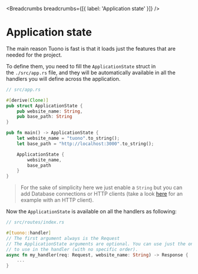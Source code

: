 
<MetaTags
  title="Tuono - Application state"
  canonical="https://tuono.dev/documentation/application-state"
  description="Learn how to add features to your Tuono application"
/>


<Breadcrumbs breadcrumbs={[{ label: 'Application state' }]} />

# Application state

The main reason Tuono is fast is that it loads just the features that are needed for the project.

To define them, you need to fill the `ApplicationState` struct in the `./src/app.rs` file, and
they will be automatically available in all the handlers you will define across the application.

```rs
// src/app.rs

#[derive(Clone)]
pub struct ApplicationState {
    pub website_name: String,
	pub base_path: String
}

pub fn main() -> ApplicationState {
    let website_name = "tuono".to_string();
    let base_path = "http://localhost:3000".to_string();

    ApplicationState {
        website_name,
        base_path
    }
}
```

> For the sake of simplicity here we just enable a `String` but you can add Database connections or
> HTTP clients (take a look [here](/documentation/tutorial/api-fetching) for an example with an HTTP client).

Now the `ApplicationState` is available on all the handlers as following:

```rs
// src/routes/index.rs

#[tuono::handler]
// The first argument always is the Request
// The ApplicationState arguments are optional. You can use just the ones you need
// to use in the handler (with no specific order).
async fn my_handler(req: Request, website_name: String) -> Response {
    ...
}
```

